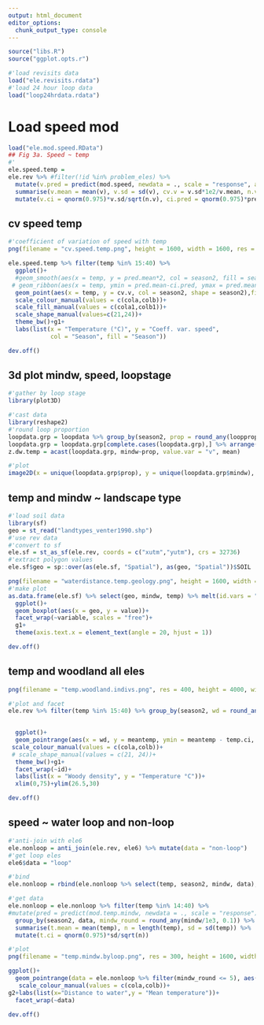 ```yaml
---
output: html_document
editor_options: 
  chunk_output_type: console
---
```

```r
source("libs.R")
source("ggplot.opts.r")
```

```r
#'load revisits data
load("ele.revisits.rdata")
#'load 24 hour loop data 
load("loop24hrdata.rdata")
```


# Load speed mod

```r
load("ele.mod.speed.RData")
## Fig 3a. Speed ~ temp
#'
ele.speed.temp = 
ele.rev %>% #filter(!id %in% problem_eles) %>%
  mutate(v.pred = predict(mod.speed, newdata = ., scale = "response", allow.new.levels = T), temp = round_any(temp,2)) %>%  group_by(season2, temp) %>% 
  summarise(v.mean = mean(v), v.sd = sd(v), cv.v = v.sd*1e2/v.mean, n.v = length(v), pred.mean = mean(v.pred, na.rm = T), pred.sd=sd(v.pred, na.rm = T), pred.n = length(v.pred)) %>%
  mutate(v.ci = qnorm(0.975)*v.sd/sqrt(n.v), ci.pred = qnorm(0.975)*pred.sd/sqrt(pred.n))
```

## cv speed temp

```r
#'coefficient of variation of speed with temp
png(filename = "cv.speed.temp.png", height = 1600, width = 1600, res = 400)

ele.speed.temp %>% filter(temp %in% 15:40) %>% 
  ggplot()+
  #geom_smooth(aes(x = temp, y = pred.mean*2, col = season2, fill = season2), lty = 1, lwd = 0.5)+
 # geom_ribbon(aes(x = temp, ymin = pred.mean-ci.pred, ymax = pred.mean+ci.pred, fill = season2), alpha = 0.5)+
  geom_point(aes(x = temp, y = cv.v, col = season2, shape = season2),fill = "white", size = 3)+
  scale_colour_manual(values = c(cola,colb))+
  scale_fill_manual(values = c(cola1,colb1))+
  scale_shape_manual(values=c(21,24))+
  theme_bw()+g1+
  labs(list(x = "Temperature (°C)", y = "Coeff. var. speed",
            col = "Season", fill = "Season"))

dev.off()
```

## 3d plot mindw, speed, loopstage

```r
#'gather by loop stage
library(plot3D)

#'cast data
library(reshape2)
#'round loop proportion
loopdata.grp = loopdata %>% group_by(season2, prop = round_any(loopprop, 0.1)) %>% dmap(mean)
loopdata.grp = loopdata.grp[complete.cases(loopdata.grp),] %>% arrange(prop, mindw)
z.dw.temp = acast(loopdata.grp, mindw~prop, value.var = "v", mean)

#'plot
image2D(x = unique(loopdata.grp$prop), y = unique(loopdata.grp$mindw), z = z.dw.temp, colvar = z.etf, col =  rev(brewer.pal(9,"RdBu")), ticktype = "detailed",clab = "speed", contour = F)
```

## temp and mindw ~ landscape type

```r
#'load soil data
library(sf)
geo = st_read("landtypes_venter1990.shp")
#'use rev data
#'convert to sf
ele.sf = st_as_sf(ele.rev, coords = c("xutm","yutm"), crs = 32736)
#'extract polygon values
ele.sf$geo = sp::over(as(ele.sf, "Spatial"), as(geo, "Spatial"))$SOIL

```

```r
png(filename = "waterdistance.temp.geology.png", height = 1600, width = 1600, res = 400)
#'make plot
as.data.frame(ele.sf) %>% select(geo, mindw, temp) %>% melt(id.vars = "geo") %>%   filter(!is.na(geo)) %>% 
  ggplot()+
  geom_boxplot(aes(x = geo, y = value))+
  facet_wrap(~variable, scales = "free")+
  g1+
  theme(axis.text.x = element_text(angle = 20, hjust = 1))

dev.off()
```

## temp and woodland all eles

```r
png(filename = "temp.woodland.indivs.png", res = 400, height = 4000, width = 4000)

#'plot and facet
ele.rev %>% filter(temp %in% 15:40) %>% group_by(season2, wd = round_any(woody.density, 5), id) %>% summarise(meantemp = mean(temp), sdtemp = sd(temp), ntemp = length(temp)) %>% mutate(temp.ci = qnorm(0.975)*sdtemp/sqrt(ntemp)) %>% 
  

  ggplot()+
  geom_pointrange(aes(x = wd, y = meantemp, ymin = meantemp - temp.ci, ymax = meantemp + temp.ci, shape = season2, col = season2), fatten = 5, position = position_dodge(width = 2), stroke = 0.6)+
 scale_colour_manual(values = c(cola,colb))+
 # scale_shape_manual(values = c(21, 24))+
  theme_bw()+g1+
  facet_wrap(~id)+
  labs(list(x = "Woody density", y = "Temperature °C"))+
  xlim(0,75)+ylim(26.5,30)

dev.off()
```

##  speed ~ water loop and non-loop

```r
#'anti-join with ele6
ele.nonloop = anti_join(ele.rev, ele6) %>% mutate(data = "non-loop")
#'get loop eles
ele6$data = "loop"

#'bind
ele.nonloop = rbind(ele.nonloop %>% select(temp, season2, mindw, data), ele6 %>% ungroup()%>% select(temp, season2, mindw, data))

#'get data
ele.nonloop = ele.nonloop %>% filter(temp %in% 14:40) %>%
#mutate(pred = predict(mod.temp.mindw, newdata = ., scale = "response")) %>%
  group_by(season2, data, mindw_round = round_any(mindw/1e3, 0.1)) %>%
  summarise(t.mean = mean(temp), n = length(temp), sd = sd(temp)) %>%
  mutate(t.ci = qnorm(0.975)*sd/sqrt(n))

#'plot
png(filename = "temp.mindw.byloop.png", res = 300, height = 1600, width = 2000)

ggplot()+
  geom_pointrange(data = ele.nonloop %>% filter(mindw_round <= 5), aes(x = mindw_round, y = t.mean, ymin = t.mean - t.ci, ymax = t.mean+t.ci, col = season2), shape = 21)+
   scale_colour_manual(values = c(cola,colb))+
g2+labs(list(x="Distance to water",y = "Mean temperature"))+
  facet_wrap(~data)
  
dev.off()
```

